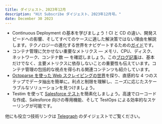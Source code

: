 ```yaml
---
title: ダイジェスト、2023年12月
description: "Hit Subscribe ダイジェスト、2023年12月号。"
date: December 30 2023
---
```


- Continuous Deployment の基本を学びましょう！CI と CD の違い、開発スピードへの影響、そしてすべてのケースに適した解決策ではない理由を解説します。テクノロジーの進化する世界をナビゲートするための[ガイド](https://www.architect.io/blog/2023-03-09/a-simple-guide-to-continuous-deployment)です。
- コンテナ管理に欠かせない重要なメトリクス ― メモリ、CPU、ディスク、ネットワーク、コンテナ数 ― を確認しましょう。この[ブログ記事](https://www.enov8.com/blog/intelligence-top-5-container-metrics)は、基本だけでなく、主要メトリクスに依存しないことの重要性も伝えています。コンテナ管理の包括的な視点を得られる関連コンテンツも紹介しています。
- [Octoparse を使った Web スクレイピングの世界](https://www.proxyrack.com/blog/getting-started-with-octoparse)を探り、直感的な 4 つのステップでデータ抽出を簡単に。利点と制限を理解し、ニーズに応じたスケーラブルなソリューションを見つけましょう。
- Testim を使って [Salesforce テスト](https://www.testim.io/salesforce-testing/)を簡素化しましょう。高速でローコードな作成、Salesforce 向けの専用機能、そして TestOps による効率的なスケーリングが可能です。

他にも役立つ技術リンクは [Telegraph](https://telegra.ph/Hit-Subscribe-Digest-December-2023-01-02) のダイジェストでご覧ください。
